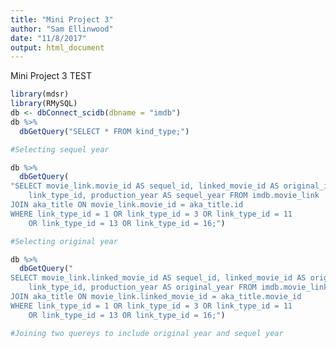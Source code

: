 ```yaml
---
title: "Mini Project 3"
author: "Sam Ellinwood"
date: "11/8/2017"
output: html_document
---
```


Mini Project 3 TEST
```r
library(mdsr)
library(RMySQL)
db <- dbConnect_scidb(dbname = "imdb")
db %>%
  dbGetQuery("SELECT * FROM kind_type;")
```

```r
#Selecting sequel year 

db %>%
  dbGetQuery(
"SELECT movie_link.movie_id AS sequel_id, linked_movie_id AS original_id, 
	link_type_id, production_year AS sequel_year FROM imdb.movie_link
JOIN aka_title ON movie_link.movie_id = aka_title.id
WHERE link_type_id = 1 OR link_type_id = 3 OR link_type_id = 11 
	OR link_type_id = 13 OR link_type_id = 16;")
```

```r
#Selecting original year

db %>%
  dbGetQuery("
SELECT movie_link.linked_movie_id AS sequel_id, linked_movie_id AS original_id, 
	link_type_id, production_year AS original_year FROM imdb.movie_link
JOIN aka_title ON movie_link.linked_movie_id = aka_title.movie_id
WHERE link_type_id = 1 OR link_type_id = 3 OR link_type_id = 11 
	OR link_type_id = 13 OR link_type_id = 16;")
```

```r
#Joining two quereys to include original year and sequel year 


```


